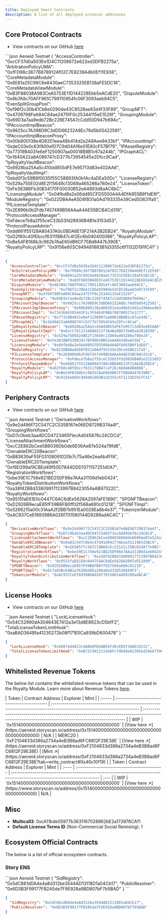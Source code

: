 ```yaml
---
title: Deployed Smart Contracts
description: A list of all deployed protocol addresses
---
```


## Core Protocol Contracts

- View contracts on our GitHub [here](https://github.com/storyprotocol/protocol-core-v1/tree/main)

<CodeGroup>
```json Aeneid Testnet
{
  "AccessController": "0xcCF37d0a503Ee1D4C11208672e622ed3DFB2275a",
  "ArbitrationPolicyUMA": "0xfFD98c3877B8789124f02C7E8239A4b0Ef11E936",
  "CoreMetadataModule": "0x6E81a25C99C6e8430aeC7353325EB138aFE5DC16",
  "CoreMetadataViewModule": "0xB3F88038A983CeA5753E11D144228Ebb5eACdE20",
  "DisputeModule": "0x9b7A9c70AFF961C799110954fc06F3093aeb94C5",
  "EvenSplitGroupPool": "0xf96f2c30b41Cb6e0290de43C8528ae83d4f33F89",
  "GroupNFT": "0x4709798FeA84C84ae2475fF0c25344115eE1529f",
  "GroupingModule": "0x69D3a7aa9edb72Bc226E745A7cCdd50D947b69Ac",
  "IPAccountImplBeacon": "0x9825cc7A398D9C3dDD66232A8Ec76d5b05422581",
  "IPAccountImplBeaconProxy": "0x00b800138e4D82D1eea48b414d2a2A8Aee9A33b1",
  "IPAccountImpl": "0xdeC03e0c63f800efD7C9d04A16e01E80cF57Bf79",
  "IPAssetRegistry": "0x77319B4031e6eF1250907aa00018B8B1c67a244b",
  "IPGraphACL": "0x1640A22a8A086747cD377b73954545e2Dfcc9Cad",
  "IpRoyaltyVaultBeacon": "0x6928ba25Aa5c410dd855dFE7e95713d83e402AA6",
  "IpRoyaltyVaultImpl": "0xbd0f3c59B6f0035f55C58893fA0b1Ac4aDEa50Dc",
  "LicenseRegistry": "0x529a750E02d8E2f15649c13D69a465286a780e24",
  "LicenseToken": "0xFe3838BFb30B34170F00030B52eA4893d8aAC6bC",
  "LicensingModule": "0x04fbd8a2e56dd85CFD5500A4A4DfA955B9f1dE6f",
  "ModuleRegistry": "0x022DBAAeA5D8fB31a0Ad793335e39Ced5D631fa5",
  "PILicenseTemplate": "0x2E896b0b2Fdb7457499B56AAaA4AE55BCB4Cd316",
  "ProtocolAccessManager": "0xFdece7b8a2f55ceC33b53fd28936B4B1e3153d53",
  "ProtocolPauseAdmin": "0xdd661f55128A80437A0c0BDA6E13F214A3B2EB24",
  "RoyaltyModule": "0xD2f60c40fEbccf6311f8B47c4f2Ec6b040400086",
  "RoyaltyPolicyLAP": "0xBe54FB168b3c982b7AaE60dB6CF75Bd8447b390E",
  "RoyaltyPolicyLRP": "0x9156e603C949481883B1d3355c6f1132D191fC41"
}
```

```json Mainnet
{
  "AccessController": "0xcCF37d0a503Ee1D4C11208672e622ed3DFB2275a",
  "ArbitrationPolicyUMA": "0xfFD98c3877B8789124f02C7E8239A4b0Ef11E936",
  "CoreMetadataModule": "0x6E81a25C99C6e8430aeC7353325EB138aFE5DC16",
  "CoreMetadataViewModule": "0xB3F88038A983CeA5753E11D144228Ebb5eACdE20",
  "DisputeModule": "0x9b7A9c70AFF961C799110954fc06F3093aeb94C5",
  "EvenSplitGroupPool": "0xf96f2c30b41Cb6e0290de43C8528ae83d4f33F89",
  "GroupNFT": "0x4709798FeA84C84ae2475fF0c25344115eE1529f",
  "GroupingModule": "0x69D3a7aa9edb72Bc226E745A7cCdd50D947b69Ac",
  "IPAccountImplBeacon": "0x9825cc7A398D9C3dDD66232A8Ec76d5b05422581",
  "IPAccountImplBeaconProxy": "0x00b800138e4D82D1eea48b414d2a2A8Aee9A33b1",
  "IPAccountImpl": "0x7343646585443F1c3F64E4F08b708788527e1C77",
  "IPAssetRegistry": "0x77319B4031e6eF1250907aa00018B8B1c67a244b",
  "IPGraphACL": "0x1640A22a8A086747cD377b73954545e2Dfcc9Cad",
  "IpRoyaltyVaultBeacon": "0x6928ba25Aa5c410dd855dFE7e95713d83e402AA6",
  "IpRoyaltyVaultImpl": "0x63cC7611316880213f3A4Ba9bD72b0EaA2010298",
  "LicenseRegistry": "0x529a750E02d8E2f15649c13D69a465286a780e24",
  "LicenseToken": "0xFe3838BFb30B34170F00030B52eA4893d8aAC6bC",
  "LicensingModule": "0x04fbd8a2e56dd85CFD5500A4A4DfA955B9f1dE6f",
  "ModuleRegistry": "0x022DBAAeA5D8fB31a0Ad793335e39Ced5D631fa5",
  "PILicenseTemplate": "0x2E896b0b2Fdb7457499B56AAaA4AE55BCB4Cd316",
  "ProtocolAccessManager": "0xFdece7b8a2f55ceC33b53fd28936B4B1e3153d53",
  "ProtocolPauseAdmin": "0xdd661f55128A80437A0c0BDA6E13F214A3B2EB24",
  "RoyaltyModule": "0xD2f60c40fEbccf6311f8B47c4f2Ec6b040400086",
  "RoyaltyPolicyLAP": "0xBe54FB168b3c982b7AaE60dB6CF75Bd8447b390E",
  "RoyaltyPolicyLRP": "0x9156e603C949481883B1d3355c6f1132D191fC41"
}
```

</CodeGroup>

## Periphery Contracts

- View contracts on our GitHub [here](https://github.com/storyprotocol/protocol-periphery-v1)

<CodeGroup>
```json Aeneid Testnet
{
  "DerivativeWorkflows": "0x9e2d496f72C547C2C535B167e06ED8729B374a4f",
  "GroupingWorkflows": "0xD7c0beb3aa4DCD4723465f1ecAd045676c24CDCd",
  "LicenseAttachmentWorkflows": "0xcC2E862bCee5B6036Db0de6E06Ae87e524a79fd8",
  "OwnableERC20Beacon": "0xB83639aF55F03108091020b7c75a46e2eaAb4FfA",
  "OwnableERC20Template": "0xf8D299af9CBEd49f50D7844DDD1371157251d0A7",
  "RegistrationWorkflows": "0xbe39E1C756e921BD25DF86e7AAa31106d1eb0424",
  "RoyaltyTokenDistributionWorkflows": "0xa38f42B8d33809917f23997B8423054aAB97322C",
  "RoyaltyWorkflows": "0x9515faE61E0c0447C6AC6dEe5628A2097aFE1890",
  "SPGNFTBeacon": "0xD2926B9ecaE85fF59B6FB0ff02f568a680c01218",
  "SPGNFTImpl": "0x5266215a00c31AaA2f2BB7b951Ea0028Ea8b4e37",
  "TokenizerModule": "0xAC937CeEf893986A026f701580144D9289adAC4C"
}
```

```json Mainnet
{
  "DerivativeWorkflows": "0x9e2d496f72C547C2C535B167e06ED8729B374a4f",
  "GroupingWorkflows": "0xD7c0beb3aa4DCD4723465f1ecAd045676c24CDCd",
  "LicenseAttachmentWorkflows": "0xcC2E862bCee5B6036Db0de6E06Ae87e524a79fd8",
  "OwnableERC20Beacon": "0x9a81C447C0b4C47d41d94177AEea3511965d3Bc9",
  "OwnableERC20Template": "0xE6505ffc5A7C19B68cEc2311Cc35BC02d8f7e0B1",
  "RegistrationWorkflows": "0xbe39E1C756e921BD25DF86e7AAa31106d1eb0424",
  "RoyaltyTokenDistributionWorkflows": "0xa38f42B8d33809917f23997B8423054aAB97322C",
  "RoyaltyWorkflows": "0x9515faE61E0c0447C6AC6dEe5628A2097aFE1890",
  "SPGNFTBeacon": "0xD2926B9ecaE85fF59B6FB0ff02f568a680c01218",
  "SPGNFTImpl": "0x6Cfa03Bc64B1a76206d0Ea10baDed31D520449F5",
  "TokenizerModule": "0xAC937CeEf893986A026f701580144D9289adAC4C"
}
```

</CodeGroup>

## License Hooks

- View contracts on our GitHub [here](https://github.com/storyprotocol/protocol-periphery-v1/tree/main/contracts/hooks)

<CodeGroup>
```json Aeneid Testnet
{
  "LockLicenseHook": "0x54C52990dA304643E7412a3e13d8E8923cD5bfF2",
  "TotalLicenseTokenLimitHook": "0xaBAD364Bfa41230272b08f171E0Ca939bD600478"
}
```

```json Mainnet
{
  "LockLicenseHook": "0x5D874d4813c4A8A9FB2AB55F30cED9720AEC0222",
  "TotalLicenseTokenLimitHook": "0xB72C9812114a0Fc74D49e01385bd266A75960Cda"
}
```

</CodeGroup>

## Whitelisted Revenue Tokens

The below list contains the whitelisted revenue tokens that can be used in the Royalty Module. Learn more about Revenue Tokens [here](/concepts/royalty-module/ip-royalty-vault).

<Tabs>
  <Tab title="Aeneid Testnet">
    | Token  | Contract Address                             | Explorer                                                                                                                   | Mint                                                                                                                                                |
    | :----- | :------------------------------------------- | :------------------------------------------------------------------------------------------------------------------------- | :-------------------------------------------------------------------------------------------------------------------------------------------------- |
    | WIP    | `0x1514000000000000000000000000000000000000` | [View here ↗️](https://aeneid.storyscan.io/address/0x1514000000000000000000000000000000000000) | N/A                                                                                                                                                 |
    | MERC20 | `0xF2104833d386a2734a4eB3B8ad6FC6812F29E38E` | [View here ↗️](https://aeneid.storyscan.io/address/0xF2104833d386a2734a4eB3B8ad6FC6812F29E38E) | [Mint ↗️](https://aeneid.storyscan.io/address/0xF2104833d386a2734a4eB3B8ad6FC6812F29E38E?tab=write_contract#0x40c10f19) |
  </Tab>

  <Tab title="Mainnet">
    | Token | Contract Address                             | Explorer                                                                                                                   | Mint |
    | :---- | :------------------------------------------- | :------------------------------------------------------------------------------------------------------------------------- | :--- |
    | WIP   | `0x1514000000000000000000000000000000000000` | [View here ↗️](https://www.storyscan.io/address/0x1514000000000000000000000000000000000000) | N/A  |
  </Tab>
</Tabs>

## Misc

- **Multicall3**: 0xcA11bde05977b3631167028862bE2a173976CA11
- **Default License Terms ID** (Non-Commercial Social Remixing): 1

## Ecosystem Official Contracts

The below is a list of official ecosystem contracts.

### Story ENS

<CodeGroup>
```json Aeneid Testnet
{
  "SidRegistry": "0x5dC881dDA4e4a8d312be3544AD13118D1a04Cb17",
  "PublicResolver": "0x6D3B3F99177FB2A5de7F9E928a9BD807bF7b5BAD"
}
```

```json Mainnet
{
  "SidRegistry": "0x5dC881dDA4e4a8d312be3544AD13118D1a04Cb17",
  "PublicResolver": "0x6D3B3F99177FB2A5de7F9E928a9BD807bF7b5BAD"
}
```

</CodeGroup>
